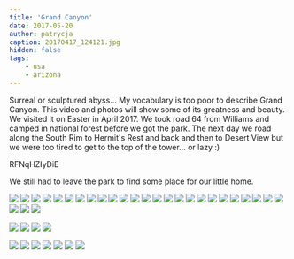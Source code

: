 ```yaml
---
title: 'Grand Canyon'
date: 2017-05-20
author: patrycja
caption: 20170417_124121.jpg
hidden: false
tags: 
    - usa
    - arizona
---
```


Surreal or sculptured abyss... My vocabulary is too poor to describe Grand Canyon. This video and photos will show some of its greatness and beauty. We visited it on Easter in April 2017. We took road 64 from Williams and camped in national forest before we got the park. The next day we road along the South Rim to Hermit's Rest and back and then to Desert View but we were too tired to get to the top of the tower... or lazy :) 

<youtube>RFNqHZIyDiE</youtube>

We still had to leave the park to find some place for our little home.

<grid>

![](./dsc03715.jpg)
![](./dsc03717.jpg)
![](./dsc03718.jpg)
![](./dsc03719.jpg)
![](./dsc03720.jpg)
![](./dsc03721.jpg)
![](./dsc03723.jpg)
![](./20170417_095948.jpg)
![](./dsc03729.jpg)
![](./dsc03731.jpg)
![](./dsc03725.jpg)
![](./dsc03732.jpg)
![](./dsc03733.jpg)
![](./dsc03734.jpg)
![](./dsc03735.jpg)
![](./dsc03736.jpg)
![](./dsc03737.jpg)
![](./dsc03739.jpg)
![](./20170417_114546.jpg)
![](./20170417_125404.jpg)
![](./20170417_125416.jpg)
![](./20170417_125435.jpg)
![](./dsc03742.jpg)
![](./dsc03740.jpg)
![](./20170417_125515.jpg)
![](./20170417_125453.jpg)
![](./dsc03743.jpg)
![](./dsc03745.jpg)

</grid>
<grid columns="2">

![](./20170417_151303.jpg)
![](./20170417_151338.jpg)
![](./dsc03746.jpg)
![](./20170417_151641.jpg)

</grid>
<grid>

![](./dsc03747.jpg)
![](./dsc03749.jpg)
![](./dsc03751.jpg)
![](./dsc03753.jpg)
![](./dsc03756.jpg)
![](./20170417_172111.jpg)
![](./20170417_172048.jpg)

</grid>
